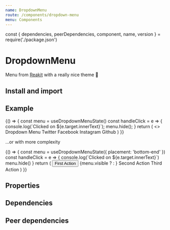 ```yaml
---
name: DropdownMenu
route: /components/dropdown-menu
menu: Components
---
```


const { dependencies, peerDependencies, component, name, version } = require('./package.json')

# DropdownMenu

<TagVersion version={version} name={name} />

Menu from [Reakit](https://reakit.io/docs/menu/) with a really nice theme 👀

## Install and import

<Usage component={component} name={name} peerDependencies={peerDependencies} />

## Example

<Playground>
  {() => {
    const menu = useDropdownMenuState()
    const handleClick = e => {
      console.log(`Clicked on ${e.target.innerText}`);
      menu.hide();
    }
    return (
      <>
        <DropdownMenu.Trigger {...menu} as={Button}>
          Dropdown Menu
        </DropdownMenu.Trigger>
        <DropdownMenu {...menu} aria-label="Example">
          <DropdownMenu.Item {...menu} onClick={handleClick}>
            Twitter
          </DropdownMenu.Item>
          <DropdownMenu.Item {...menu} onClick={handleClick} disabled>
            Facebook
          </DropdownMenu.Item>
          <DropdownMenu.Item {...menu} onClick={handleClick}>
            Instagram
          </DropdownMenu.Item>
          <DropdownMenu.Separator {...menu} />
          <DropdownMenu.Item {...menu} onClick={handleClick}>
            Github
          </DropdownMenu.Item>
        </DropdownMenu>
      </>
    )
}}

</Playground>

...or with more complexity

<Playground>
  {() => {
    const menu = useDropdownMenuState({ placement: 'bottom-end' })
    const handleClick = e => {
      console.log(`Clicked on ${e.target.innerText}`)
      menu.hide()
    }
    return (
      <Box position="relative">
        <Group variant="tertiary">
          <Button onClick={handleClick}>
            <AddIcon />
            <span>First Action</span>
          </Button>
          <DropdownMenu.Trigger {...menu} as={Button}>
            {menu.visible ? <UpIcon /> : <DownIcon />}
          </DropdownMenu.Trigger>
        </Group>
        <DropdownMenu {...menu} mb={100} aria-label="Complexity">
          <DropdownMenu.Item {...menu} onClick={handleClick}>
            <TrashIcon mr="sm" size="sm" />
            <Box>Second Action</Box>
          </DropdownMenu.Item>
          <DropdownMenu.Item {...menu} onClick={handleClick}>
            <AttachmentIcon mr="sm" size="sm" />
            <Box>Third Action</Box>
          </DropdownMenu.Item>
        </DropdownMenu>
      </Box>
    )
  }}
</Playground>

## Properties

<Props of={DropdownMenu} />

## Dependencies

<Dependencies dependencies={dependencies} />

## Peer dependencies

<Dependencies dependencies={peerDependencies} />

